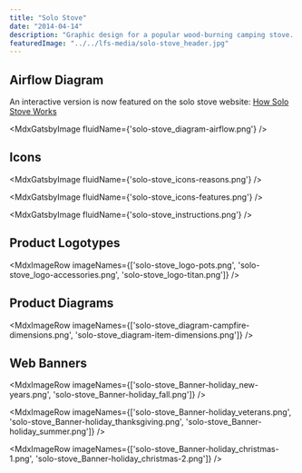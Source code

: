 ```yaml
---
title: "Solo Stove"
date: "2014-04-14"
description: "Graphic design for a popular wood-burning camping stove. Designs include: product diagrams, infographics, packaging designs, ecommerce media, icons, and sub-brand logo design."
featuredImage: "../../lfs-media/solo-stove_header.jpg"
---
```



## Airflow Diagram

An interactive version is now featured on the solo stove website: [How Solo Stove Works](https://www.solostove.com/stoves/#home-how-it-works)

<MdxGatsbyImage fluidName={'solo-stove_diagram-airflow.png'} />

## Icons

<MdxGatsbyImage fluidName={'solo-stove_icons-reasons.png'} />

<MdxGatsbyImage fluidName={'solo-stove_icons-features.png'} />

<MdxGatsbyImage fluidName={'solo-stove_instructions.png'} />

## Product Logotypes

<MdxImageRow imageNames={['solo-stove_logo-pots.png', 'solo-stove_logo-accessories.png', 'solo-stove_logo-titan.png']} />

## Product Diagrams

<MdxImageRow imageNames={['solo-stove_diagram-campfire-dimensions.png', 'solo-stove_diagram-item-dimensions.png']} />

## Web Banners

<MdxImageRow imageNames={['solo-stove_Banner-holiday_new-years.png', 'solo-stove_Banner-holiday_fall.png']} />

<MdxImageRow imageNames={['solo-stove_Banner-holiday_veterans.png', 'solo-stove_Banner-holiday_thanksgiving.png', 'solo-stove_Banner-holiday_summer.png']} />

<MdxImageRow imageNames={['solo-stove_Banner-holiday_christmas-1.png', 'solo-stove_Banner-holiday_christmas-2.png']} />
